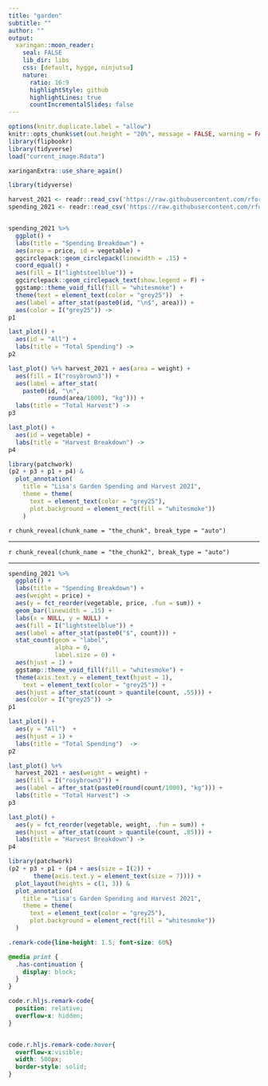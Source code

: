 ```yaml
---
title: "garden"
subtitle: ""
author: ""
output:
  xaringan::moon_reader:
    seal: FALSE
    lib_dir: libs
    css: [default, hygge, ninjutsu]
    nature:
      ratio: 16:9
      highlightStyle: github
      highlightLines: true
      countIncrementalSlides: false
---
```




```r
options(knitr.duplicate.label = "allow")
knitr::opts_chunk$set(out.height = "20%", message = FALSE, warning = FALSE, comment = "", cache = F)
library(flipbookr)
library(tidyverse)
load("current_image.Rdata")
```


```r
xaringanExtra::use_share_again()
```


```r
library(tidyverse)

harvest_2021 <- readr::read_csv('https://raw.githubusercontent.com/rfordatascience/tidytuesday/master/data/2024/2024-05-28/harvest_2021.csv')
spending_2021 <- readr::read_csv('https://raw.githubusercontent.com/rfordatascience/tidytuesday/master/data/2024/2024-05-28/spending_2021.csv')


spending_2021 %>% 
  ggplot() + 
  labs(title = "Spending Breakdown") +
  aes(area = price, id = vegetable) + 
  ggcirclepack::geom_circlepack(linewidth = .15) + 
  coord_equal() + 
  aes(fill = I("lightsteelblue")) +
  ggcirclepack::geom_circlepack_text(show.legend = F) +
  ggstamp::theme_void_fill(fill = "whitesmoke") + 
  theme(text = element_text(color = "grey25"))  + 
  aes(label = after_stat(paste0(id, "\n$", area))) + 
  aes(color = I("grey25")) -> 
p1

last_plot() + 
  aes(id = "All") + 
  labs(title = "Total Spending") ->
p2

last_plot() %+% harvest_2021 + aes(area = weight) + 
  aes(fill = I("rosybrown3")) + 
  aes(label = after_stat(
    paste0(id, "\n", 
           round(area/1000), "kg"))) +
  labs(title = "Total Harvest") ->
p3

last_plot() +
  aes(id = vegetable) + 
  labs(title = "Harvest Breakdown") ->
p4

library(patchwork)
(p2 + p3 + p1 + p4) &
  plot_annotation(
    title = "Lisa's Garden Spending and Harvest 2021", 
    theme = theme(
      text = element_text(color = "grey25"),
      plot.background = element_rect(fill = "whitesmoke"))
    )

```

`r chunk_reveal(chunk_name = "the_chunk", break_type = "auto")`


---


`r chunk_reveal(chunk_name = "the_chunk2", break_type = "auto")`

---

```r
spending_2021 %>% 
  ggplot() + 
  labs(title = "Spending Breakdown") +
  aes(weight = price) + 
  aes(y = fct_reorder(vegetable, price, .fun = sum)) +
  geom_bar(linewidth = .15) + 
  labs(x = NULL, y = NULL) +
  aes(fill = I("lightsteelblue")) +
  aes(label = after_stat(paste0("$", count))) + 
  stat_count(geom = "label", 
             alpha = 0, 
             label.size = 0) +
  aes(hjust = 1) +
  ggstamp::theme_void_fill(fill = "whitesmoke") +
  theme(axis.text.y = element_text(hjust = 1), 
    text = element_text(color = "grey25")) + 
  aes(hjust = after_stat(count > quantile(count, .55))) +
  aes(color = I("grey25")) -> 
p1

last_plot() + 
  aes(y = "All")  + 
  aes(hjust = 1) + 
  labs(title = "Total Spending")  ->
p2

last_plot() %+% 
  harvest_2021 + aes(weight = weight) + 
  aes(fill = I("rosybrown3")) + 
  aes(label = after_stat(paste0(round(count/1000), "kg"))) +
  labs(title = "Total Harvest") ->
p3

last_plot() +
  aes(y = fct_reorder(vegetable, weight, .fun = sum)) +
  aes(hjust = after_stat(count > quantile(count, .85))) +
  labs(title = "Harvest Breakdown") ->
p4

library(patchwork)
(p2 + p3 + p1 + (p4 + aes(size = I(2)) + 
       theme(axis.text.y = element_text(size = 7)))) +
  plot_layout(heights = c(1, 3)) &
  plot_annotation(
    title = "Lisa's Garden Spending and Harvest 2021", 
    theme = theme(
      text = element_text(color = "grey25"),
      plot.background = element_rect(fill = "whitesmoke")) 
  ) 

```





```css
.remark-code{line-height: 1.5; font-size: 60%}

@media print {
  .has-continuation {
    display: block;
  }
}

code.r.hljs.remark-code{
  position: relative;
  overflow-x: hidden;
}


code.r.hljs.remark-code:hover{
  overflow-x:visible;
  width: 500px;
  border-style: solid;
}
```

